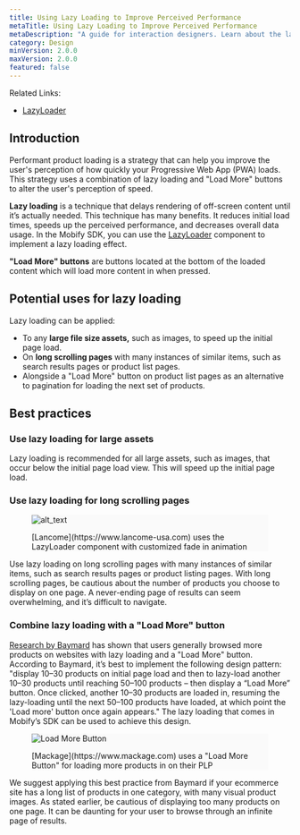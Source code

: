 ```yaml
---
title: Using Lazy Loading to Improve Perceived Performance
metaTitle: Using Lazy Loading to Improve Perceived Performance
metaDescription: "A guide for interaction designers. Learn about the lazy loading technique and how you can use it to improve your shoppers' perceptions of load speed."
category: Design
minVersion: 2.0.0
maxVersion: 2.0.0
featured: false
---
```



Related Links:
* [LazyLoader](/apis-and-sdks/component-library/components/LazyLoader)

## Introduction

Performant product loading is a strategy that can help you improve the user's perception of how quickly your Progressive Web App (PWA) loads. This strategy uses a combination of lazy loading and "Load More" buttons to alter the user's perception of speed.

**Lazy loading** is a technique that delays rendering of off-screen content until it’s actually needed. This technique has many benefits. It reduces initial load times, speeds up the perceived performance, and decreases overall data usage. In the Mobify SDK, you can use the [LazyLoader](/apis-and-sdks/component-library/components/LazyLoader) component to implement a lazy loading effect. 

**"Load More" buttons** are buttons located at the bottom of the loaded content which will load more content in when pressed.

## Potential uses for lazy loading

Lazy loading can be applied:

*   To any **large file size assets,** such as images, to speed up the initial page load.
*   On **long scrolling pages** with many instances of similar items, such as search results pages or product list pages.
*   Alongside a "Load More" button on product list pages as an alternative to pagination for loading the next set of products.


## Best practices


### Use lazy loading for large assets

Lazy loading is recommended for all large assets, such as images, that occur below the initial page load view. This will speed up the initial page load. 


### Use lazy loading for long scrolling pages

<figure class="u-text-align-center" style="background-color: #fafafa;">

 ![alt_text](images/lancome-scroll.gif "image_tooltip")
 <figcaption> [Lancome](https://www.lancome-usa.com) uses the LazyLoader component with customized fade in animation </figcaption>

</figure>

Use lazy loading on long scrolling pages with many instances of similar items, such as search results pages or product listing pages. With long scrolling pages, be cautious about the number of products you choose to display on one page. A never-ending page of results can seem overwhelming, and it’s difficult to navigate.


### Combine lazy loading with a "Load More" button

[Research by Baymard](https://www.smashingmagazine.com/2016/03/pagination-infinite-scrolling-load-more-buttons/) has shown that users generally browsed more products on websites with lazy loading and a "Load More" button. According to Baymard, it’s best to implement the following design pattern: "display 10–30 products on initial page load and then to lazy-load another 10–30 products until reaching 50–100 products – then display a “Load More” button. Once clicked, another 10–30 products are loaded in, resuming the lazy-loading until the next 50–100 products have loaded, at which point the 'Load more' button once again appears." The lazy loading that comes in Mobify’s SDK can be used to achieve this design.

<figure class="u-text-align-center" style="background-color: #fafafa;">

 ![Load More Button](images/load-more-button.png "image_loadmorebutton_bestpractice")
 <figcaption>[Mackage](https://www.mackage.com) uses a "Load More Button" for loading more products in on their PLP</figcaption>

</figure>

We suggest applying this best practice from Baymard if your ecommerce site has a long list of products in one category, with many visual product images. As stated earlier, be cautious of displaying too many products on one page. It can be daunting for your user to browse through an infinite page of results.  

